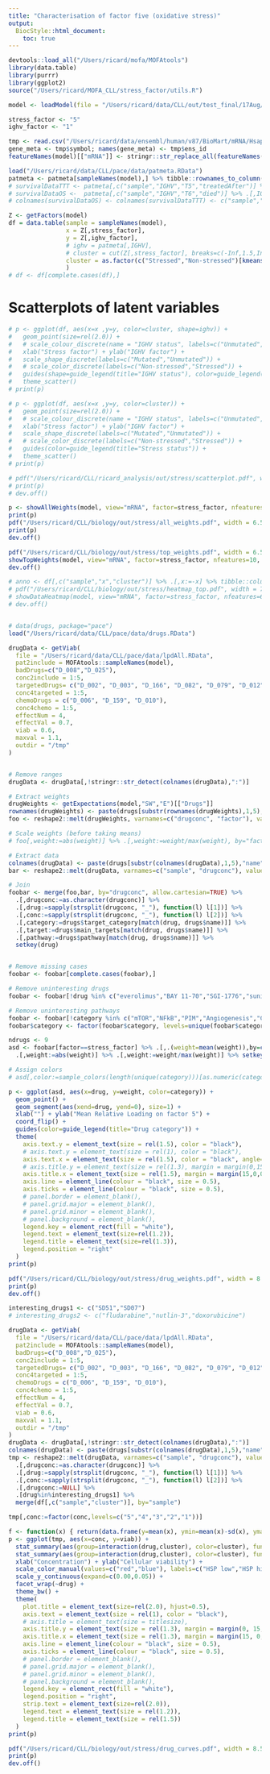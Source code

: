```yaml
---
title: "Characterisation of factor five (oxidative stress)"
output:
  BiocStyle::html_document:
    toc: true
---
```


```r
devtools::load_all("/Users/ricard/mofa/MOFAtools")
library(data.table)
library(purrr)
library(ggplot2)
source("/Users/ricard/MOFA_CLL/stress_factor/utils.R")
```


<!-- # Load fitted model -->
```r
model <- loadModel(file = "/Users/ricard/data/CLL/out/test_final/17Aug/model15.hdf5", sortFactors=T)
```

<!-- Define factors -->
```r
stress_factor <- "5"
ighv_factor <- "1"
```

<!-- Replace ensembl IDs by gene symbols -->
```r
tmp <- read.csv("/Users/ricard/data/ensembl/human/v87/BioMart/mRNA/Hsapiens_genes_BioMart.87.txt", header=T, sep="\t", stringsAsFactors=F)
gene_meta <- tmp$symbol; names(gene_meta) <- tmp$ens_id
featureNames(model)[["mRNA"]] <- stringr::str_replace_all(featureNames(model)[["mRNA"]], gene_meta)
```

<!-- Load patient survival metadata -->
```r
load("/Users/ricard/data/CLL/pace/data/patmeta.RData")
patmeta <- patmeta[sampleNames(model),] %>% tibble::rownames_to_column("sample") %>% as.data.table
# survivalDataTTT <- patmeta[,c("sample","IGHV","T5","treatedAfter")] %>% .[,IGHV:=as.factor(IGHV)]
# survivalDataOS <-  patmeta[,c("sample","IGHV","T6","died")] %>% .[,IGHV:=as.factor(IGHV)]
# colnames(survivalDataOS) <- colnames(survivalDataTTT) <- c("sample","IGHV","time", "status")
```

<!-- Extract relevant latent variables -->
```r
Z <- getFactors(model)
df = data.table(sample = sampleNames(model),
                x = Z[,stress_factor], 
                y = Z[,ighv_factor],
                # ighv = patmeta[,IGHV],
                # cluster = cut(Z[,stress_factor], breaks=c(-Inf,1.5,Inf), labels=c("Non-stressed","Stressed"))
                cluster = as.factor(c("Stressed","Non-stressed")[kmeans(Z[,stress_factor],2)$cluster])
                )
# df <- df[complete.cases(df),]
```

# Scatterplots of latent variables
```r

# p <- ggplot(df, aes(x=x ,y=y, color=cluster, shape=ighv)) +
#   geom_point(size=rel(2.0)) +
#   # scale_colour_discrete(name = "IGHV status", labels=c("Unmutated", "Mutated")) +
#   xlab("Stress factor") + ylab("IGHV factor") +
#   scale_shape_discrete(labels=c("Mutated","Unmutated")) +
#   # scale_color_discrete(labels=c("Non-stressed","Stressed")) +
#   guides(shape=guide_legend(title="IGHV status"), color=guide_legend(title="Stress status")) +
#   theme_scatter()
# print(p)

# p <- ggplot(df, aes(x=x ,y=y, color=cluster)) +
#   geom_point(size=rel(2.0)) +
#   # scale_colour_discrete(name = "IGHV status", labels=c("Unmutated", "Mutated")) +
#   xlab("Stress factor") + ylab("IGHV factor") +
#   scale_shape_discrete(labels=c("Mutated","Unmutated")) +
#   # scale_color_discrete(labels=c("Non-stressed","Stressed")) +
#   guides(color=guide_legend(title="Stress status")) +
#   theme_scatter()
# print(p)

# pdf("/Users/ricard/CLL/ricard_analysis/out/stress/scatterplot.pdf", width = 6.5, height = 5, useDingbats = F)
# print(p)
# dev.off()
```


<!-- Inspect weights in the mRNA view -->
```r
p <- showAllWeights(model, view="mRNA", factor=stress_factor, nfeatures = "all", abs=T, threshold = 2, main="")
print(p)
pdf("/Users/ricard/CLL/biology/out/stress/all_weights.pdf", width = 6.5, height = 5, useDingbats = F)
print(p)
dev.off()

pdf("/Users/ricard/CLL/biology/out/stress/top_weights.pdf", width = 6.5, height = 5, useDingbats = F)
showTopWeights(model, view="mRNA", factor=stress_factor, nfeatures=10, abs=T)
dev.off()

# anno <- df[,c("sample","x","cluster")] %>% .[,x:=-x] %>% tibble::column_to_rownames("sample")
# pdf("/Users/ricard/CLL/biology/out/stress/heatmap_top.pdf", width = 7, height = 4.5, useDingbats = F)
# showDataHeatmap(model, view="mRNA", factor=stress_factor, nfeatures=6, include_weights = F, cluster_cols=F, cluster_rows=F, main="", show_rownames=T, show_colnames=F, annotation_col=anno, transpose=T)
# dev.off()
```


<!-- Gene ontology enrichment analysis -->
```r

```


<!-- Load and parse drug response data -->
```r
# data(drugs, package="pace")
load("/Users/ricard/data/CLL/pace/data/drugs.RData")

drugData <- getViab(
  file = "/Users/ricard/data/CLL/pace/data/lpdAll.RData",
  pat2include = MOFAtools::sampleNames(model),
  badDrugs=c("D_008","D_025"), 
  conc2include = 1:5,
  targetedDrugs= c("D_002", "D_003", "D_166", "D_082", "D_079", "D_012", "D_030", "D_063", "D_083") , 
  conc4targeted = 1:5,
  chemoDrugs = c("D_006", "D_159", "D_010"),
  conc4chemo = 1:5,
  effectNum = 4,
  effectVal = 0.7,
  viab = 0.6, 
  maxval = 1.1,
  outdir = "/tmp"
)


# Remove ranges
drugData <- drugData[,!stringr::str_detect(colnames(drugData),":")]

# Extract weights
drugWeights <- getExpectations(model,"SW","E")[["Drugs"]]
rownames(drugWeights) <- paste(drugs[substr(rownames(drugWeights),1,5),"name"], substr(rownames(drugWeights),6,8), sep="")
foo <- reshape2::melt(drugWeights, varnames=c("drugconc", "factor"), value.name="weight") %>% as.data.table

# Scale weights (before taking means)
# foo[,weight:=abs(weight)] %>% .[,weight:=weight/max(weight), by="factor"]

# Extract data
colnames(drugData) <- paste(drugs[substr(colnames(drugData),1,5),"name"], substr(colnames(drugData),6,8), sep="")
bar <- reshape2::melt(drugData, varnames=c("sample", "drugconc"), value.name="viab") %>% as.data.table 

# Join
foobar <- merge(foo,bar, by="drugconc", allow.cartesian=TRUE) %>% 
  .[,drugconc:=as.character(drugconc)] %>%
  .[,drug:=sapply(strsplit(drugconc, "_"), function(l) l[1])] %>%
  .[,conc:=sapply(strsplit(drugconc, "_"), function(l) l[2])] %>%
  .[,category:=drugs$target_category[match(drug, drugs$name)]] %>%
  .[,target:=drugs$main_targets[match(drug, drugs$name)]] %>%
  .[,pathway:=drugs$pathway[match(drug, drugs$name)]] %>%
  setkey(drug)


# Remove missing cases
foobar <- foobar[complete.cases(foobar),]

# Remove uninteresting drugs
foobar <- foobar[!drug %in% c("everolimus","BAY 11-70","SGI-1776","sunitinib","chaetoglobosin A","chaetocin","vorinostat","TAE684","SGX-523","saracatinib","KU−60019","AZD7762","gefitinib","encorafenib","rabusertib","ibrutinib","spebrutinib","CCT241533","afatinib","PRT06607 HCL")]

# Remove uninteresting pathways 
foobar <- foobar[!category %in% c("mTOR","NFkB","PIM","Angiogenesis","Cytoskeleton","Epigenome","ALK","MET","Cell cycle control","Other","HSP90","PI3K/AKT","JAK/STAT")]
foobar$category <- factor(foobar$category, levels=unique(foobar$category))

```

<!-- Inspect weights in the drug response view -->
```r
ndrugs <- 9
asd <- foobar[factor==stress_factor] %>% .[,.(weight=mean(weight)),by=c("drug","category","target","pathway")] %>%
  .[,weight:=abs(weight)] %>% .[,weight:=weight/max(weight)] %>% setkey(weight) %>% tail(n=ndrugs) %>% .[,drug:=factor(drug,levels=drug)]

# Assign colors
# asd[,color:=sample_colors(length(unique(category)))[as.numeric(category)]]

p <- ggplot(asd, aes(x=drug, y=weight, color=category)) +
  geom_point() +
  geom_segment(aes(xend=drug, yend=0), size=1) +
  xlab("") + ylab("Mean Relative Loading on factor 5") +
  coord_flip() +
  guides(color=guide_legend(title="Drug category")) +
  theme(
    axis.text.y = element_text(size = rel(1.5), color = "black"),
    # axis.text.y = element_text(size = rel(1), color = "black"),
    axis.text.x = element_text(size = rel(1.5), color = "black", angle=90, hjust=1, vjust=0.5),
    # axis.title.y = element_text(size = rel(1.3), margin = margin(0,15,0,0)),
    axis.title.x = element_text(size = rel(1.5), margin = margin(15,0,0,0)),
    axis.line = element_line(colour = "black", size = 0.5),
    axis.ticks = element_line(colour = "black", size = 0.5),
    # panel.border = element_blank(),
    # panel.grid.major = element_blank(),
    # panel.grid.minor = element_blank(),
    # panel.background = element_blank(),
    legend.key = element_rect(fill = "white"),
    legend.text = element_text(size=rel(1.2)),
    legend.title = element_text(size=rel(1.3)),
    legend.position = "right"
  )
print(p)

pdf("/Users/ricard/CLL/biology/out/stress/drug_weights.pdf", width = 8.5, height = 6, useDingbats = F)
print(p)
dev.off()
```


<!-- Drug response curves for the top weighted drugs: SD51, SD07 -->
```r

interesting_drugs1 <- c("SD51","SD07")
# interesting_drugs2 <- c("fludarabine","nutlin-3","doxorubicine")

drugData <- getViab(
  file = "/Users/ricard/data/CLL/pace/data/lpdAll.RData",
  pat2include = MOFAtools::sampleNames(model),
  badDrugs=c("D_008","D_025"), 
  conc2include = 1:5,
  targetedDrugs= c("D_002", "D_003", "D_166", "D_082", "D_079", "D_012", "D_030", "D_063", "D_083") , 
  conc4targeted = 1:5,
  chemoDrugs = c("D_006", "D_159", "D_010"),
  conc4chemo = 1:5,
  effectNum = 4,
  effectVal = 0.7,
  viab = 0.6, 
  maxval = 1.1,
  outdir = "/tmp"
)
drugData <- drugData[,!stringr::str_detect(colnames(drugData),":")]
colnames(drugData) <- paste(drugs[substr(colnames(drugData),1,5),"name"], substr(colnames(drugData),6,8), sep="")
tmp <- reshape2::melt(drugData, varnames=c("sample", "drugconc"), value.name="viab") %>% as.data.table %>%
  .[,drugconc:=as.character(drugconc)] %>%
  .[,drug:=sapply(strsplit(drugconc, "_"), function(l) l[1])] %>%
  .[,conc:=sapply(strsplit(drugconc, "_"), function(l) l[2])] %>%
  .[,drugconc:=NULL] %>%
  .[drug%in%interesting_drugs1] %>% 
  merge(df[,c("sample","cluster")], by="sample")

tmp[,conc:=factor(conc,levels=c("5","4","3","2","1"))]

f <- function(x) { return(data.frame(y=mean(x), ymin=mean(x)-sd(x), ymax=mean(x)+sd(x))) }
p <- ggplot(tmp, aes(x=conc, y=viab)) +
  stat_summary(aes(group=interaction(drug,cluster), color=cluster), fun.y="mean", geom="line", size=1.5)  +
  stat_summary(aes(group=interaction(drug,cluster), color=cluster), fun.data = mean_se, geom = "errorbar", width=0.5, alpha=0.5) +
  xlab("Concentration") + ylab("Cellular viability") +
  scale_color_manual(values=c("red","blue"), labels=c("HSP low","HSP high")) +
  scale_y_continuous(expand=c(0.00,0.05)) +
  facet_wrap(~drug) +
  theme_bw() + 
  theme(
    plot.title = element_text(size=rel(2.0), hjust=0.5),
    axis.text = element_text(size = rel(1), color = "black"),
    # axis.title = element_text(size = titlesize),
    axis.title.y = element_text(size = rel(1.3), margin = margin(0, 15, 0, 0)),
    axis.title.x = element_text(size = rel(1.3), margin = margin(15, 0, 0, 0)),
    axis.line = element_line(colour = "black", size = 0.5),
    axis.ticks = element_line(colour = "black", size = 0.5),
    # panel.border = element_blank(),
    # panel.grid.major = element_blank(),
    # panel.grid.minor = element_blank(),
    # panel.background = element_blank(),
    legend.key = element_rect(fill = "white"),
    legend.position = "right",
    strip.text = element_text(size=rel(2.0)),
    legend.text = element_text(size = rel(1.2)),
    legend.title = element_text(size = rel(1.5))
  )
print(p)

pdf("/Users/ricard/CLL/biology/out/stress/drug_curves.pdf", width = 8.5, height = 5, useDingbats = F)
print(p)
dev.off()
```


